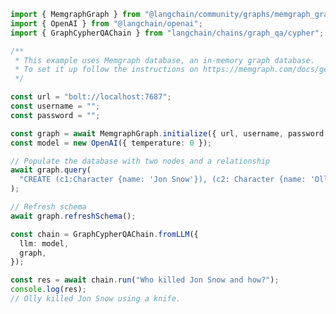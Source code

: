 ```typescript
import { MemgraphGraph } from "@langchain/community/graphs/memgraph_graph";
import { OpenAI } from "@langchain/openai";
import { GraphCypherQAChain } from "langchain/chains/graph_qa/cypher";

/**
 * This example uses Memgraph database, an in-memory graph database.
 * To set it up follow the instructions on https://memgraph.com/docs/getting-started.
 */

const url = "bolt://localhost:7687";
const username = "";
const password = "";

const graph = await MemgraphGraph.initialize({ url, username, password });
const model = new OpenAI({ temperature: 0 });

// Populate the database with two nodes and a relationship
await graph.query(
  "CREATE (c1:Character {name: 'Jon Snow'}), (c2: Character {name: 'Olly'}) CREATE (c2)-[:KILLED {count: 1, method: 'Knife'}]->(c1);"
);

// Refresh schema
await graph.refreshSchema();

const chain = GraphCypherQAChain.fromLLM({
  llm: model,
  graph,
});

const res = await chain.run("Who killed Jon Snow and how?");
console.log(res);
// Olly killed Jon Snow using a knife.
```
